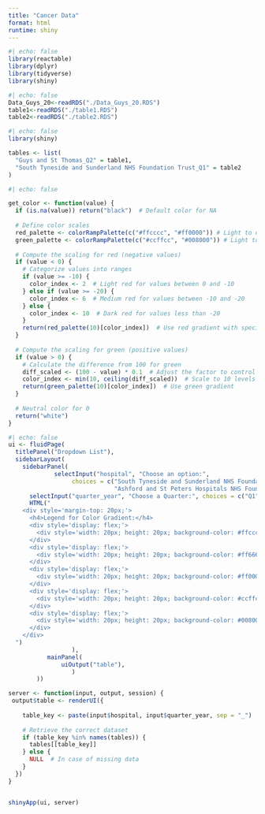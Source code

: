 ---
title: "Cancer Data"
format: html
runtime: shiny
---
```{r}
#| echo: false
library(reactable)
library(dplyr)
library(tidyverse)
library(shiny)
```

```{r}
#| echo: false
Data_Guys_20<-readRDS("./Data_Guys_20.RDS")
table1<-readRDS("./table1.RDS")
table2<-readRDS("./table2.RDS")
```


```{r}
#| echo: false
library(shiny)

tables <- list(
  "Guys and St Thomas_Q2" = table1,
  "South Tyneside and Sunderland NHS Foundation Trust_Q1" = table2
)
```

```{r}

#| echo: false

get_color <- function(value) {
  if (is.na(value)) return("black")  # Default color for NA
  
  # Define color scales
  red_palette <- colorRampPalette(c("#ffcccc", "#ff0000")) # Light to dark red
  green_palette <- colorRampPalette(c("#ccffcc", "#008000")) # Light to dark green
  
  # Compute the scaling for red (negative values)
  if (value < 0) {
    # Categorize values into ranges
    if (value >= -10) {
      color_index <- 2  # Light red for values between 0 and -10
    } else if (value >= -20) {
      color_index <- 6  # Medium red for values between -10 and -20
    } else {
      color_index <- 10  # Dark red for values less than -20
    }
    return(red_palette(10)[color_index])  # Use red gradient with specified index
  }
  
  # Compute the scaling for green (positive values)
  if (value > 0) {
    # Calculate the difference from 100 for green
    diff_scaled <- (100 - value) * 0.1  # Adjust the factor to control the sensitivity for green
    color_index <- min(10, ceiling(diff_scaled))  # Scale to 10 levels
    return(green_palette(10)[color_index])  # Use green gradient
  }
  
  # Neutral color for 0
  return("white")
}

```


```{r}
#| echo: false
ui <- fluidPage(
  titlePanel("Dropdown List"),
  sidebarLayout(
    sidebarPanel(
             selectInput("hospital", "Choose an option:", 
                  choices = c("South Tyneside and Sunderland NHS Foundation Trust", "Guys and St Thomas", 
                              "Ashford and St Peters Hospitals NHS Foundation Trust")),
      selectInput("quarter_year", "Choose a Quarter:", choices = c("Q1", "Q2")),
      HTML("
    <div style='margin-top: 20px;'>
      <h4>Legend for Color Gradient:</h4>
      <div style='display: flex;'>
        <div style='width: 20px; height: 20px; background-color: #ffcccc;'></div><span>0 to -10</span>
      </div>
      <div style='display: flex;'>
        <div style='width: 20px; height: 20px; background-color: #ff6666;'></div><span>-10 to -20</span>
      </div>
      <div style='display: flex;'>
        <div style='width: 20px; height: 20px; background-color: #ff0000;'></div><span>less than -20</span>
      </div>
      <div style='display: flex;'>
        <div style='width: 20px; height: 20px; background-color: #ccffcc;'></div><span>0 to 10 (light green)</span>
      </div>
      <div style='display: flex;'>
        <div style='width: 20px; height: 20px; background-color: #008000;'></div><span>closer to 100 (dark green)</span>
      </div>
    </div>
  ")
                  ),
           mainPanel(
               uiOutput("table"),
                  )
        ))

server <- function(input, output, session) {
 output$table <- renderUI({
    
    table_key <- paste(input$hospital, input$quarter_year, sep = "_")
    
    # Retrieve the correct dataset
    if (table_key %in% names(tables)) {
      tables[[table_key]]
    } else {
      NULL  # In case of missing data
    }
  })
}


shinyApp(ui, server)
```

